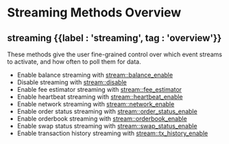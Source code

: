 
# Streaming Methods Overview

## streaming {{label : 'streaming', tag : 'overview'}}

These methods give the user fine-grained control over which event streams to activate, and how often to poll them for data.

*   Enable balance streaming with [stream::balance\_enable](/komodo-defi-framework/api/v20/streaming/balance_enable/)
*   Disable streaming with [stream::disable](/komodo-defi-framework/api/v20/streaming/disable/)
*   Enable fee estimator streaming with [stream::fee\_estimator](/komodo-defi-framework/api/v20/streaming/fee_estimator/)
*   Enable heartbeat streaming with [stream::heartbeat\_enable](/komodo-defi-framework/api/v20/streaming/heartbeat_enable/)
*   Enable network streaming with [stream::network\_enable](/komodo-defi-framework/api/v20/streaming/network_enable/)
*   Enable order status streaming with [stream::order\_status\_enable](/komodo-defi-framework/api/v20/streaming/order_status_enable/)
*   Enable orderbook streaming with [stream::orderbook\_enable](/komodo-defi-framework/api/v20/streaming/orderbook_enable/)
*   Enable swap status streaming with [stream::swap\_status\_enable](/komodo-defi-framework/api/v20/streaming/swap_status_enable/)
*   Enable transaction history streaming with [stream::tx\_history\_enable](/komodo-defi-framework/api/v20/streaming/tx_history_enable/)
